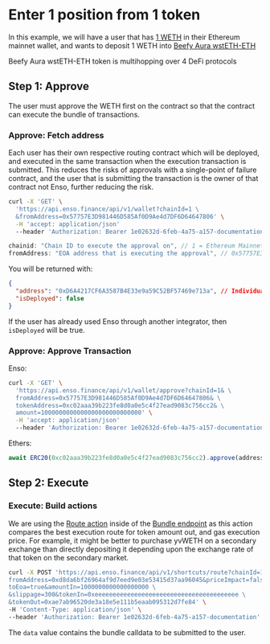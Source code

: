 
# Enter 1 position from 1 token

In this example, we will have a user that has [1 WETH](https://etherscan.io/token/0xc02aaa39b223fe8d0a0e5c4f27ead9083c756cc2) in their Ethereum mainnet wallet, and wants to deposit 1 WETH into [Beefy Aura wstETH-ETH](https://etherscan.io/address/0xe0d5f9da3613c047003b77caa31270abe3eda6b0)

<Callout type="info" emoji="💡">
  Beefy Aura wstETH-ETH token is multihopping over 4 DeFi protocols
</Callout>

## Step 1: Approve

The user must approve the WETH first on the contract so that the contract can execute the bundle of transactions.

### Approve: Fetch address

Each user has their own respective routing contract which will be deployed, and executed in the same transaction when the execution transaction is submitted. This reduces the risks of approvals with a single-point of failure contract, and the user that is submitting the transaction is the owner of that contract not Enso, further reducing the risk.

```bash copy
curl -X 'GET' \
  'https://api.enso.finance/api/v1/wallet?chainId=1 \
  &fromAddress=0x57757E3D981446D585Af0D9Ae4d7DF6D64647806' \
  -H 'accept: application/json'
  --header 'Authorization: Bearer 1e02632d-6feb-4a75-a157-documentation'
```

```javascript
chainid: "Chain ID to execute the approval on", // 1 = Ethereum Mainnet, [full networks](../networks)
fromAddress: "EOA address that is executing the approval", // 0x57757E3D981446D585Af0D9Ae4d7DF6D64647806
```

You will be returned with:

```json
{
  "address": "0xD6A4217CF6A3587B4E33e9a59C52BF57469e713a", // Individual contract owned by the EOA
  "isDeployed": false
}
```

If the user has already used Enso through another integrator, then `isDeployed` will be true.

### Approve: Approve Transaction

Enso:

```bash copy
curl -X 'GET' \
  'https://api.enso.finance/api/v1/wallet/approve?chainId=1& \
  fromAddress=0x57757E3D981446D585Af0D9Ae4d7DF6D64647806& \
  tokenAddress=0xc02aaa39b223fe8d0a0e5c4f27ead9083c756cc2& \
  amount=1000000000000000000000000000' \
  -H 'accept: application/json'
  --header 'Authorization: Bearer 1e02632d-6feb-4a75-a157-documentation'
```

Ethers:

```javascript
await ERC20(0xc02aaa39b223fe8d0a0e5c4f27ead9083c756cc2).approve(address, 5 Ether) // take decimals of the token you're approving into account
```

## Step 2: Execute

### Execute: Build actions

We are using the [Route action](../../bundler-api/actions/route) inside of the [Bundle endpoint](../../bundler-api/api-reference/overview) as this action compares the best execution route for token amount out, and gas execution price. For example, it might be better to purchase yvWETH on a secondary exchange than directly depositing it depending upon the exchange rate of that token on the secondary market.

```bash copy
curl -X POST 'https://api.enso.finance/api/v1/shortcuts/route?chainId=1& \
fromAddress=0xd8da6bf26964af9d7eed9e03e53415d37aa96045&priceImpact=false& \
toEoa=true&amountIn=1000000000000000000 \
&slippage=300&tokenIn=0xeeeeeeeeeeeeeeeeeeeeeeeeeeeeeeeeeeeeeeee \
&tokenOut=0xae7ab96520de3a18e5e111b5eaab095312d7fe84' \
-H 'Content-Type: application/json' \
--header 'Authorization: Bearer 1e02632d-6feb-4a75-a157-documentation'
```

The `data` value contains the bundle calldata to be submitted to the user.
